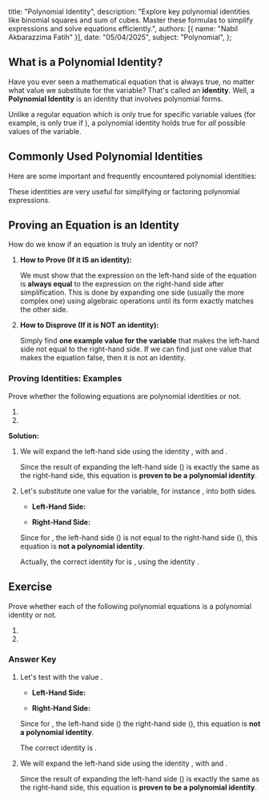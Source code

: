   title: "Polynomial Identity",
  description: "Explore key polynomial identities like binomial squares and sum of cubes. Master these formulas to simplify expressions and solve equations efficiently.",
  authors: [{ name: "Nabil Akbarazzima Fatih" }],
  date: "05/04/2025",
  subject: "Polynomial",
};

## What is a Polynomial Identity?

Have you ever seen a mathematical equation that is always true, no matter what value we substitute for the variable? That's called an **identity**. Well, a **Polynomial Identity** is an identity that involves polynomial forms.

Unlike a regular equation which is only true for specific variable values (for example, <InlineMath math="x + 2 = 5" /> is only true if <InlineMath math="x=3" />), a polynomial identity holds true for *all* possible values of the variable.

## Commonly Used Polynomial Identities

Here are some important and frequently encountered polynomial identities:

<div className="flex flex-col gap-4">
  <BlockMath math="a^2 - b^2 = (a + b)(a - b)" />
  <BlockMath math="(a + b)^2 = a^2 + 2ab + b^2" />
  <BlockMath math="(a - b)^2 = a^2 - 2ab + b^2" />
  <BlockMath math="a^3 + b^3 = (a + b)(a^2 - ab + b^2)" />
  <BlockMath math="a^3 - b^3 = (a - b)(a^2 + ab + b^2)" />
  <BlockMath math="(a + b)^3 = a^3 + 3a^2b + 3ab^2 + b^3" />
  <BlockMath math="(a - b)^3 = a^3 - 3a^2b + 3ab^2 - b^3" />
</div>

These identities are very useful for simplifying or factoring polynomial expressions.

## Proving an Equation is an Identity

How do we know if an equation is truly an identity or not?

1.  **How to Prove (If it IS an identity):**

    We must show that the expression on the left-hand side of the equation is **always equal** to the expression on the right-hand side after simplification. This is done by expanding one side (usually the more complex one) using algebraic operations until its form exactly matches the other side.

2.  **How to Disprove (If it is NOT an identity):**

    Simply find **one example value for the variable** that makes the left-hand side not equal to the right-hand side. If we can find just one value that makes the equation false, then it is not an identity.

### Proving Identities: Examples

Prove whether the following equations are polynomial identities or not.

1. <InlineMath math="(2x^2 - y^2)^2 = 4x^4 - 4x^2y^2 + y^4" />
2. <InlineMath math="(2a - 5)(2a + 5) = 4a^2 - 20a + 25" />

**Solution:**

1. We will expand the left-hand side using the identity <InlineMath math="(A - B)^2 = A^2 - 2AB + B^2" />, with <InlineMath math="A = 2x^2" /> and <InlineMath math="B = y^2" />.

   <div className="flex flex-col gap-4">
     <BlockMath math="(2x^2 - y^2)^2 = (2x^2)^2 - 2(2x^2)(y^2) + (y^2)^2" />
     <BlockMath math="= 4x^4 - 4x^2y^2 + y^4" />
   </div>

   Since the result of expanding the left-hand side (<InlineMath math="4x^4 - 4x^2y^2 + y^4" />) is exactly the same as the right-hand side, this equation is **proven to be a polynomial identity**.

2. Let's substitute one value for the variable, for instance <InlineMath math="a = 0" />, into both sides.

   - **Left-Hand Side:**

     <div className="flex flex-col gap-4">
       <BlockMath math="(2a - 5)(2a + 5) = (2(0) - 5)(2(0) + 5)" />
       <BlockMath math="= (0 - 5)(0 + 5)" />
       <BlockMath math="= (-5)(5)" />
       <BlockMath math="= -25" />
     </div>

   - **Right-Hand Side:**

     <div className="flex flex-col gap-4">
       <BlockMath math="4a^2 - 20a + 25 = 4(0)^2 - 20(0) + 25" />
       <BlockMath math="= 4(0) - 0 + 25" />
       <BlockMath math="= 0 - 0 + 25" />
       <BlockMath math="= 25" />
     </div>

   Since for <InlineMath math="a = 0" />, the left-hand side (<InlineMath math="-25" />) is not equal to the right-hand side (<InlineMath math="25" />), this equation is **not a polynomial identity**.

   Actually, the correct identity for <InlineMath math="(2a-5)(2a+5)" /> is <InlineMath math="(2a)^2 - 5^2 = 4a^2 - 25" />, using the identity <InlineMath math="(A-B)(A+B) = A^2-B^2" />.

## Exercise

Prove whether each of the following polynomial equations is a polynomial identity or not.

1. <InlineMath math="(2m - 3)^3 = 8m^3 - 27" />
2. <InlineMath math="(2x - 3)^2 + 5 = 4x^2 - 12x + 14" />

### Answer Key

1. Let's test with the value <InlineMath math="m = 1" />.

   - **Left-Hand Side:**

     <div className="flex flex-col gap-4">
       <BlockMath math="(2m - 3)^3 = (2(1) - 3)^3" />
       <BlockMath math="= (2 - 3)^3" />
       <BlockMath math="= (-1)^3" />
       <BlockMath math="= -1" />
     </div>

   - **Right-Hand Side:**

     <div className="flex flex-col gap-4">
       <BlockMath math="8m^3 - 27 = 8(1)^3 - 27" />
       <BlockMath math="= 8(1) - 27" />
       <BlockMath math="= 8 - 27" />
       <BlockMath math="= -19" />
     </div>

   Since for <InlineMath math="m=1" />, the left-hand side (<InlineMath math="-1" />) <InlineMath math="\neq" /> the right-hand side (<InlineMath math="-19" />), this equation is **not a polynomial identity**.
   
   The correct identity is <InlineMath math="(2m-3)^3 = (2m)^3 - 3(2m)^2(3) + 3(2m)(3)^2 - 3^3 = 8m^3 - 36m^2 + 54m - 27" />.

2. We will expand the left-hand side using the identity <InlineMath math="(A - B)^2 = A^2 - 2AB + B^2" />, with <InlineMath math="A = 2x" /> and <InlineMath math="B = 3" />.

   <div className="flex flex-col gap-4">
     <BlockMath math="(2x - 3)^2 + 5 = [(2x)^2 - 2(2x)(3) + (3)^2] + 5" />
     <BlockMath math="= [4x^2 - 12x + 9] + 5" />
     <BlockMath math="= 4x^2 - 12x + 9 + 5" />
     <BlockMath math="= 4x^2 - 12x + 14" />
   </div>

   Since the result of expanding the left-hand side (<InlineMath math="4x^2 - 12x + 14" />) is exactly the same as the right-hand side, this equation is **proven to be a polynomial identity**.
